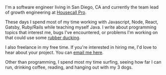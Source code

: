 I'm a software engineer living in San Diego, CA and currently the team lead of growth engineering at [Housecall Pro](https://www.housecallpro.com/).

These days I spend most of my time working with Javascript, Node, React, Gatsby, Ruby/Rails while teaching myself Java. I write about programming topics that interest me, bugs I've encountered, or problems I'm working on that could use some [rubber ducking](https://en.wikipedia.org/wiki/Rubber_duck_debugging).

I also freelance in my free time. If you're interested in hiring me, I'd love to hear about your project. You can [email me here](mailto:abo46n2@gmail.com).

Other than programming, I spend most my time surfing, seeing how far I can run, drinking coffee, reading, and hanging out with my 3 dogs.
